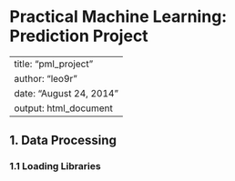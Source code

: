 
Practical Machine Learning: Prediction Project 
=======================================================================
---
title: "pml_project"
author: "leo9r"
date: "August 24, 2014"
output: html_document
---




## 1. Data Processing

### 1.1 Loading Libraries







